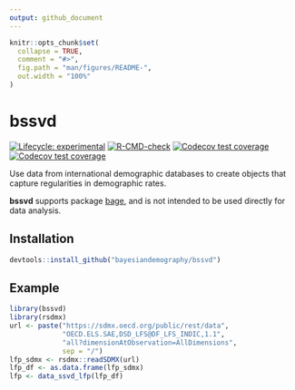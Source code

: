 ```yaml
---
output: github_document
---
```


<!-- README.md is generated from README.Rmd. Please edit that file -->

```r
knitr::opts_chunk$set(
  collapse = TRUE,
  comment = "#>",
  fig.path = "man/figures/README-",
  out.width = "100%"
)
```

# bssvd

<!-- badges: start -->
[![Lifecycle: experimental](https://img.shields.io/badge/lifecycle-experimental-orange.svg)](https://lifecycle.r-lib.org/articles/stages.html#experimental)
[![R-CMD-check](https://github.com/bayesiandemography/bssvd/actions/workflows/R-CMD-check.yaml/badge.svg)](https://github.com/bayesiandemography/bssvd/actions/workflows/R-CMD-check.yaml)
[![Codecov test coverage](https://codecov.io/gh/bayesiandemography/bssvd/branch/main/graph/badge.svg)](https://app.codecov.io/gh/bayesiandemography/bssvd?branch=main)
[![Codecov test coverage](https://codecov.io/gh/bayesiandemography/bssvd/graph/badge.svg)](https://app.codecov.io/gh/bayesiandemography/bssvd)
<!-- badges: end -->

Use data from international demographic databases to create objects that capture regularities in demographic rates.

**bssvd** supports package [bage](https://github.com/bayesiandemography/bage), and is not intended to be used directly for data analysis.

## Installation

``` r
devtools::install_github("bayesiandemography/bssvd")
```

## Example

```r
library(bssvd)
library(rsdmx)
url <- paste("https://sdmx.oecd.org/public/rest/data",
             "OECD.ELS.SAE,DSD_LFS@DF_LFS_INDIC,1.1",
             "all?dimensionAtObservation=AllDimensions",
             sep = "/")
lfp_sdmx <- rsdmx::readSDMX(url)
lfp_df <- as.data.frame(lfp_sdmx)
lfp <- data_ssvd_lfp(lfp_df)
```
